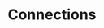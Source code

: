 ---
title: Connections
description: Connect with our documentation on connections, including automatic ssl, zero-config setup, and SSH tunnels.
order: 2
---